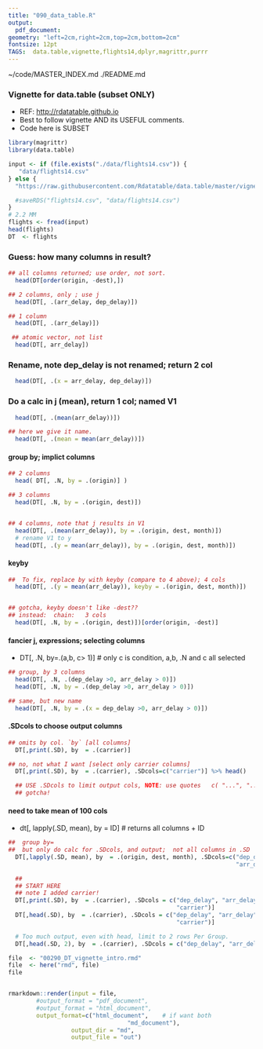 ```yaml
---
title: "090_data_table.R"
output:  
  pdf_document:
geometry: "left=2cm,right=2cm,top=2cm,bottom=2cm"
fontsize: 12pt
TAGS:  data.table,vignette,flights14,dplyr,magrittr,purrr
---
```

~/code/MASTER_INDEX.md
./README.md


### Vignette for data.table (subset ONLY)
  *  REF: [http://rdatatable.github.io](rdatatable)
  *  Best to follow vignette AND its USEFUL comments.
  *  Code here is SUBSET



```r
library(magrittr)
library(data.table)

input <- if (file.exists("./data/flights14.csv")) {
   "data/flights14.csv"
} else {
  "https://raw.githubusercontent.com/Rdatatable/data.table/master/vignettes/flights14.csv"

  #saveRDS("flights14.csv", "data/flights14.csv")
}
# 2.2 MM
flights <- fread(input)
head(flights)
DT  <- flights
```

### Guess:  how many columns in result?
```r
## all columns returned; use order, not sort.
  head(DT[order(origin, -dest),])

## 2 columns, only ; use j
  head(DT[, .(arr_delay, dep_delay)])

## 1 column
  head(DT[, .(arr_delay)])

 ## atomic vector, not list
  head(DT[, arr_delay])

```

### Rename, note dep_delay is not renamed; return 2 col
```r
  head(DT[, .(x = arr_delay, dep_delay)])
```

### Do a calc in j (mean), return 1 col; named V1
```r
  head(DT[, .(mean(arr_delay))])  

## here we give it name.
  head(DT[, .(mean = mean(arr_delay))])
```


#### group by; implict columns
```r
## 2 columns
  head( DT[, .N, by = .(origin)] )

## 3 columns
  head(DT[, .N, by = .(origin, dest)])


## 4 columns, note that j results in V1
  head(DT[, .(mean(arr_delay)), by = .(origin, dest, month)])
  # rename V1 to y
  head(DT[, .(y = mean(arr_delay)), by = .(origin, dest, month)])
```

#### keyby
```r
##  To fix, replace by with keyby (compare to 4 above); 4 cols
  head(DT[, .(y = mean(arr_delay)), keyby = .(origin, dest, month)])


## gotcha, keyby doesn't like -dest??
## instead:  chain:   3 cols
  head(DT[, .N, by = .(origin, dest)])[order(origin, -dest)]


```
####  fancier j, expressions; selecting columns
  *  DT[, .N, by=.(a,b, c> 1)]  # only c is condition, a,b, .N and c all
    selected
```r
## group, by 3 columns
  head(DT[, .N, .(dep_delay >0, arr_delay > 0)])
  head(DT[, .N, by = .(dep_delay >0, arr_delay > 0)])

## same, but new name
  head(DT[, .N, by = .(x = dep_delay >0, arr_delay > 0)])
```

#### .SDcols to choose output columns
```r
## omits by col. `by` [all columns]
  DT[,print(.SD), by  = .(carrier)]

## no, not what I want [select only carrier columns]
  DT[,print(.SD), by  = .(carrier), .SDcols=c("carrier")] %>% head()

  ## USE .SDcols to limit output cols, NOTE: use quotes   c( "...", "...")
  ## gotcha!
```

#### need to take mean of 100 cols
  *  dt[, lapply(.SD, mean), by = ID] # returns all columns + ID
```r
##  group by=
##  but only do calc for .SDcols, and output;  not all columns in .SD
  DT[,lapply(.SD, mean), by  = .(origin, dest, month), .SDcols=c("dep_delay",
                                                                 "arr_delay")]

  ## 
  ## START HERE
  ## note I added carrier!
  DT[,print(.SD), by  = .(carrier), .SDcols = c("dep_delay", "arr_delay",
                                                "carrier")]
  DT[,head(.SD), by  = .(carrier), .SDcols = c("dep_delay", "arr_delay",
                                                "carrier")]

  # Too much output, even with head, limit to 2 rows Per Group.
  DT[,head(.SD, 2), by  = .(carrier), .SDcols = c("dep_delay", "arr_delay", "carrier")]

```


```r
file  <- "00290_DT_vignette_intro.rmd"
file  <- here("rmd", file)
file


rmarkdown::render(input = file,
        #output_format = "pdf_document",
        #output_format = "html_document",
        output_format=c("html_document",    # if want both
                                  "md_document"),
                  output_dir = "md",
                  output_file = "out")
```
